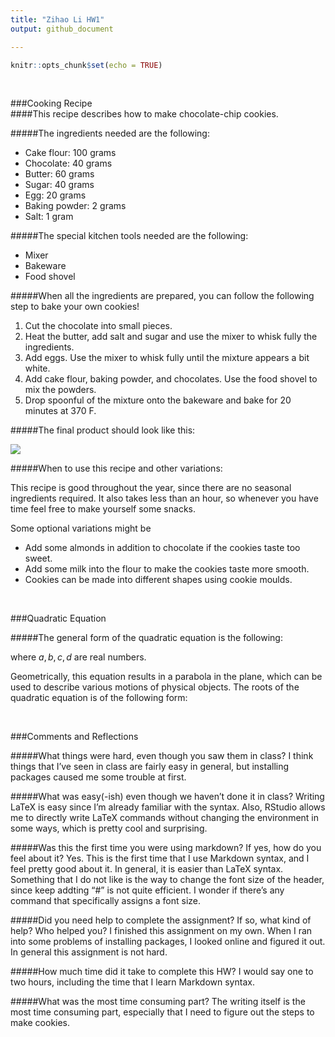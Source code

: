 ```yaml
---
title: "Zihao Li HW1"
output: github_document

---
```


```r
knitr::opts_chunk$set(echo = TRUE)
```
<br/>

###Cooking Recipe <br/>
####This recipe describes how to make chocolate-chip cookies. 

#####The ingredients needed are the following:

  - Cake flour: 100 grams
  - Chocolate: 40 grams
  - Butter: 60 grams
  - Sugar: 40 grams
  - Egg: 20 grams
  - Baking powder: 2 grams
  - Salt: 1 gram

#####The special kitchen tools needed are the following:

  - Mixer
  - Bakeware
  - Food shovel

#####When all the ingredients are prepared, you can follow the following step to bake your own cookies!

  1. Cut the chocolate into small pieces.
  2. Heat the butter, add salt and sugar and use the mixer to whisk fully the ingredients.
  3. Add eggs. Use the mixer to whisk fully until the mixture appears a bit white.
  4. Add cake flour, baking powder, and chocolates. Use the food shovel to mix the powders.
  5. Drop spoonful of the mixture onto the bakeware and bake for 20 minutes at 370 F. 
  

#####The final product should look like this:

![](https://cdn1.pri.org/sites/default/files/story/images/cookies733.jpg)

#####When to use this recipe and other variations:

This recipe is good throughout the year, since there are no seasonal ingredients required. It also takes less than an hour, so whenever you have time feel free to make yourself some snacks. 

Some optional variations might be

  - Add some almonds in addition to chocolate if the cookies taste too sweet.
  - Add some milk into the flour to make the cookies taste more smooth.
  - Cookies can be made into different shapes using cookie moulds.
  
<br/>

###Quadratic Equation   

#####The general form of the quadratic equation is the following:
\begin{equation*}
  ax^2 + bx + c = d
\end{equation*}

where $a,b,c,d$ are real numbers.

Geometrically, this equation results in a parabola in the plane, which can be used to describe various motions of physical objects. The roots of the quadratic equation is of the following form:

\begin{equation*}
  x = \dfrac{-b \pm \sqrt{b^2 - 4ac}}{2a}
\end{equation*}

<br/>

###Comments and Reflections

#####What things were hard, even though you saw them in class?
I think things that I've seen in class are fairly easy in general, but installing packages caused me some trouble at first.

#####What was easy(-ish) even though we haven't done it in class?
Writing LaTeX is easy since I'm already familiar with the syntax. Also, RStudio allows me to directly write LaTeX commands without changing the environment in some ways, which is pretty cool and surprising.

#####Was this the first time you were using markdown? If yes, how do you feel about it?
Yes. This is the first time that I use Markdown syntax, and I feel pretty good about it. In general, it is easier than LaTeX syntax. Something that I do not like is the way to change the font size of the header, since keep addting "#" is not quite efficient. I wonder if there's any command that specifically assigns a font size.

#####Did you need help to complete the assignment? If so, what kind of help? Who helped you?
I finished this assignment on my own. When I ran into some problems of installing packages, I looked online and figured it out. In general this assignment is not hard.

#####How much time did it take to complete this HW?
I would say one to two hours, including the time that I learn Markdown syntax. 

#####What was the most time consuming part?
The writing itself is the most time consuming part, especially that I need to figure out the steps to make cookies.
